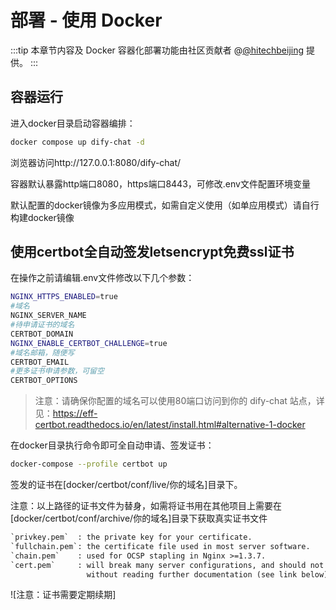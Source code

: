 # 部署 - 使用 Docker

:::tip
本章节内容及 Docker 容器化部署功能由社区贡献者 @[@hitechbeijing](https://github.com/hitechbeijing) 提供。
:::

## 容器运行

进入docker目录启动容器编排：

```bash
docker compose up dify-chat -d
```

浏览器访问http://127.0.0.1:8080/dify-chat/

容器默认暴露http端口8080，https端口8443，可修改.env文件配置环境变量

默认配置的docker镜像为多应用模式，如需自定义使用（如单应用模式）请自行构建docker镜像

## 使用certbot全自动签发letsencrypt免费ssl证书

在操作之前请编辑.env文件修改以下几个参数：

```bash
NGINX_HTTPS_ENABLED=true
#域名
NGINX_SERVER_NAME
#待申请证书的域名
CERTBOT_DOMAIN
NGINX_ENABLE_CERTBOT_CHALLENGE=true
#域名邮箱，随便写
CERTBOT_EMAIL
#更多证书申请参数，可留空
CERTBOT_OPTIONS
```

> 注意：请确保你配置的域名可以使用80端口访问到你的 dify-chat 站点，详见：https://eff-certbot.readthedocs.io/en/latest/install.html#alternative-1-docker

在docker目录执行命令即可全自动申请、签发证书：

```bash
docker-compose --profile certbot up
```

签发的证书在[docker/certbot/conf/live/你的域名]目录下。

注意：以上路径的证书文件为替身，如需将证书用在其他项目上需要在[docker/certbot/conf/archive/你的域名]目录下获取真实证书文件

```txt
`privkey.pem`  : the private key for your certificate.
`fullchain.pem`: the certificate file used in most server software.
`chain.pem`    : used for OCSP stapling in Nginx >=1.3.7.
`cert.pem`     : will break many server configurations, and should not be used
                 without reading further documentation (see link below).
```

![注意：证书需要定期续期]
